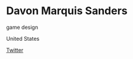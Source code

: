 # Davon Marquis Sanders

<Skills>

game design

</Skills>

<Location>

United States

</Location>

<Personal>

[Twitter](https://twitter.com/gmzcharlotte)

</Personal>



